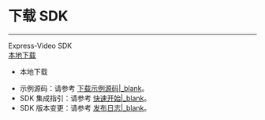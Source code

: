 # 下载 SDK

- - -

<div class="sdk-download-wrapper download-area">
    <div class="sdk-download-item-wrapper">
      <div class="download-title">Express-Video SDK</div>
      <div class="download-selector">
        <a class="download-select-icon" href="javascript:void(0)"></a>
        <div class="download-select-wrapper">
          <a class="download-target-btn" href="javascript:void(0);">本地下载</a>
          <ul class="download-dropdown-list">
            <li data-href="https://storage.zego.im/express/video/android/zego-express-video-android.zip"
              class="dropdown-option">
              本地下载
            </li>
          </ul>
        </div>
      </div>
    </div>
  </div>

<div class="mk-hint">

- 示例源码：请参考 [下载示例源码\|_blank](!DownloadDemo/DownloadDemo)。
- SDK 集成指引：请参考 [快速开始\|_blank](!Integration/SDK_Integration)。
- SDK 版本变更：请参考 [发布日志\|_blank](!DownloadSDK/Release_Notes)。
</div>

<!-- Zego-Split-Line Do Not Remove Me -->
